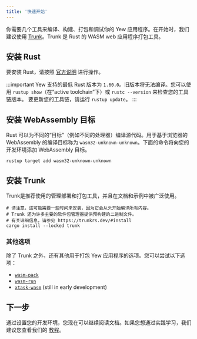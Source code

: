 ```yaml
---
title: '快速开始'
---
```


你需要几个工具来编译、构建、打包和调试你的 Yew 应用程序。在开始时，我们建议使用 [Trunk](https://trunkrs.dev/)。Trunk 是 Rust 的 WASM web 应用程序打包工具。

## 安装 Rust

要安装 Rust，请按照 [官方说明](https://www.rust-lang.org/tools/install) 进行操作。

:::important
Yew 支持的最低 Rust 版本为 `1.60.0`。旧版本将无法编译。您可以使用 `rustup show`（在“active toolchain”下）或 `rustc --version` 来检查您的工具链版本。
要更新您的工具链，请运行 `rustup update`。
:::

## 安装 WebAssembly 目标

Rust 可以为不同的“目标”（例如不同的处理器）编译源代码。用于基于浏览器的 WebAssembly 的编译目标称为 `wasm32-unknown-unknown`。下面的命令将向您的开发环境添加 WebAssembly 目标。

```shell
rustup target add wasm32-unknown-unknown
```

## 安装 Trunk

Trunk是推荐使用的管理部署和打包工具，并且在文档和示例中被广泛使用。

```shell
# 请注意，这可能需要一些时间来安装，因为它会从头开始编译所有内容。
# Trunk 还为许多主要的软件包管理器提供预构建的二进制文件。
# 有关详细信息，请参见 https://trunkrs.dev/#install
cargo install --locked trunk
```

### 其他选项

除了 Trunk 之外，还有其他用于打包 Yew 应用程序的选项。您可以尝试以下选项：

-   [`wasm-pack`](https://rustwasm.github.io/wasm-pack/)
-   [`wasm-run`](https://github.com/IMI-eRnD-Be/wasm-run)
-   [`xtask-wasm`](https://github.com/rustminded/xtask-wasm/) (still in early development)

## 下一步

通过设置您的开发环境，您现在可以继续阅读文档。如果您想通过实践学习，我们建议您查看我们的 [教程](../tutorial)。